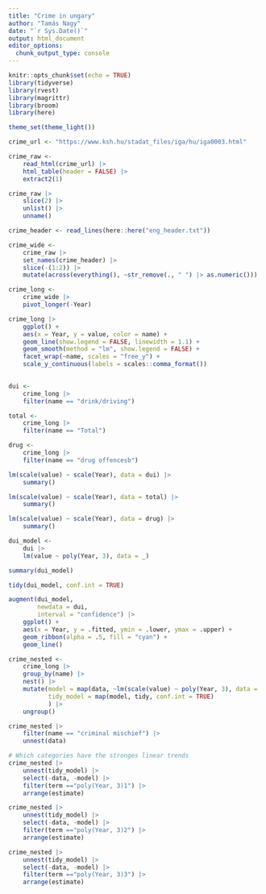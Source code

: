 ```yaml
---
title: "Crime in ungary"
author: "Tamás Nagy"
date: "`r Sys.Date()`"
output: html_document
editor_options: 
  chunk_output_type: console
---
```


```r
knitr::opts_chunk$set(echo = TRUE)
library(tidyverse)
library(rvest)
library(magrittr)
library(broom)
library(here)

theme_set(theme_light())

```


```r
crime_url <- "https://www.ksh.hu/stadat_files/iga/hu/iga0003.html"

crime_raw <- 
    read_html(crime_url) |> 
    html_table(header = FALSE) |> 
    extract2(1)

crime_raw |> 
    slice(2) |> 
    unlist() |> 
    unname()

crime_header <- read_lines(here::here("eng_header.txt"))

crime_wide <- 
    crime_raw |> 
    set_names(crime_header) |> 
    slice(-(1:2)) |> 
    mutate(across(everything(), ~str_remove(., " ") |> as.numeric()))

crime_long <- 
    crime_wide |> 
    pivot_longer(-Year)

```


```r

crime_long |> 
    ggplot() +
    aes(x = Year, y = value, color = name) +
    geom_line(show.legend = FALSE, linewidth = 1.1) +
    geom_smooth(method = "lm", show.legend = FALSE) +
    facet_wrap(~name, scales = "free_y") +
    scale_y_continuous(labels = scales::comma_format())
    

```


```r

dui <- 
    crime_long |> 
    filter(name == "drink/driving")

total <-
    crime_long |> 
    filter(name == "Total")

drug <-
    crime_long |> 
    filter(name == "drug offencesb")

```


```r

lm(scale(value) ~ scale(Year), data = dui) |> 
    summary()

lm(scale(value) ~ scale(Year), data = total) |> 
    summary()

lm(scale(value) ~ scale(Year), data = drug) |> 
    summary()


```

```r
dui_model <- 
    dui |> 
    lm(value ~ poly(Year, 3), data = _)

summary(dui_model)

tidy(dui_model, conf.int = TRUE)

augment(dui_model, 
        newdata = dui,
        interval = "confidence") |> 
    ggplot() +
    aes(x = Year, y = .fitted, ymin = .lower, ymax = .upper) +
    geom_ribbon(alpha = .5, fill = "cyan") +
    geom_line()

```

```r

crime_nested <-
    crime_long |> 
    group_by(name) |> 
    nest() |> 
    mutate(model = map(data, ~lm(scale(value) ~ poly(Year, 3), data = .x)),
           tidy_model = map(model, tidy, conf.int = TRUE)
           ) |> 
    ungroup()

crime_nested |> 
    filter(name == "criminal mischief") |> 
    unnest(data)

# Which categories have the stronges linear trends
crime_nested |> 
    unnest(tidy_model) |> 
    select(-data, -model) |> 
    filter(term =="poly(Year, 3)1") |> 
    arrange(estimate)

crime_nested |> 
    unnest(tidy_model) |> 
    select(-data, -model) |> 
    filter(term =="poly(Year, 3)2") |> 
    arrange(estimate)

crime_nested |> 
    unnest(tidy_model) |> 
    select(-data, -model) |> 
    filter(term =="poly(Year, 3)3") |> 
    arrange(estimate)

```


